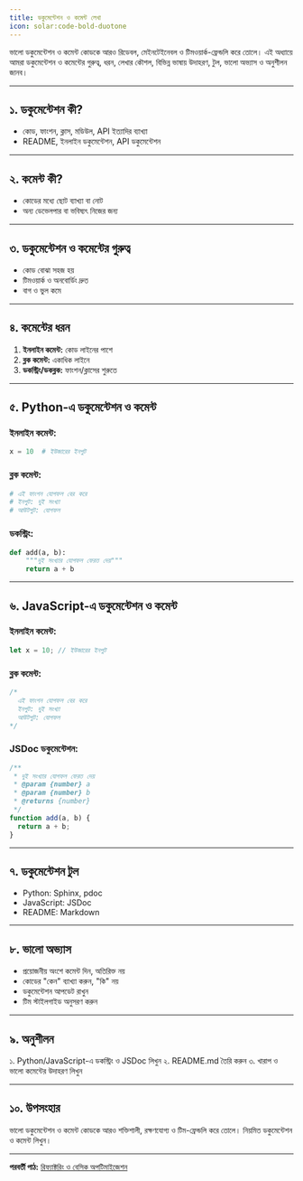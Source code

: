 ```yaml
---
title: ডকুমেন্টেশন ও কমেন্ট লেখা
icon: solar:code-bold-duotone
---
```


ভালো ডকুমেন্টেশন ও কমেন্ট কোডকে আরও রিডেবল, মেইনটেইনেবল ও টিমওয়ার্ক-ফ্রেন্ডলি করে তোলে। এই অধ্যায়ে আমরা ডকুমেন্টেশন ও কমেন্টের গুরুত্ব, ধরন, লেখার কৌশল, বিভিন্ন ভাষায় উদাহরণ, টুল, ভালো অভ্যাস ও অনুশীলন জানব।

---

## ১. ডকুমেন্টেশন কী?

- কোড, ফাংশন, ক্লাস, মডিউল, API ইত্যাদির ব্যাখ্যা
- README, ইনলাইন ডকুমেন্টেশন, API ডকুমেন্টেশন

---

## ২. কমেন্ট কী?

- কোডের মধ্যে ছোট ব্যাখ্যা বা নোট
- অন্য ডেভেলপার বা ভবিষ্যৎ নিজের জন্য

---

## ৩. ডকুমেন্টেশন ও কমেন্টের গুরুত্ব

- কোড বোঝা সহজ হয়
- টিমওয়ার্ক ও অনবোর্ডিং দ্রুত
- বাগ ও ভুল কমে

---

## ৪. কমেন্টের ধরন

1. **ইনলাইন কমেন্ট:** কোড লাইনের পাশে
2. **ব্লক কমেন্ট:** একাধিক লাইনে
3. **ডকস্ট্রিং/ডকব্লক:** ফাংশন/ক্লাসের শুরুতে

---

## ৫. Python-এ ডকুমেন্টেশন ও কমেন্ট

### ইনলাইন কমেন্ট:
```python
x = 10  # ইউজারের ইনপুট
```

### ব্লক কমেন্ট:
```python
# এই ফাংশন যোগফল বের করে
# ইনপুট: দুই সংখ্যা
# আউটপুট: যোগফল
```

### ডকস্ট্রিং:
```python
def add(a, b):
    """দুই সংখ্যার যোগফল ফেরত দেয়"""
    return a + b
```

---

## ৬. JavaScript-এ ডকুমেন্টেশন ও কমেন্ট

### ইনলাইন কমেন্ট:
```js
let x = 10; // ইউজারের ইনপুট
```

### ব্লক কমেন্ট:
```js
/*
  এই ফাংশন যোগফল বের করে
  ইনপুট: দুই সংখ্যা
  আউটপুট: যোগফল
*/
```

### JSDoc ডকুমেন্টেশন:
```js
/**
 * দুই সংখ্যার যোগফল ফেরত দেয়
 * @param {number} a
 * @param {number} b
 * @returns {number}
 */
function add(a, b) {
  return a + b;
}
```

---

## ৭. ডকুমেন্টেশন টুল

- Python: Sphinx, pdoc
- JavaScript: JSDoc
- README: Markdown

---

## ৮. ভালো অভ্যাস

- প্রয়োজনীয় অংশে কমেন্ট দিন, অতিরিক্ত নয়
- কোডের "কেন" ব্যাখ্যা করুন, "কি" নয়
- ডকুমেন্টেশন আপডেট রাখুন
- টিম স্টাইলগাইড অনুসরণ করুন

---

## ৯. অনুশীলন

১. Python/JavaScript-এ ডকস্ট্রিং ও JSDoc লিখুন
২. README.md তৈরি করুন
৩. খারাপ ও ভালো কমেন্টের উদাহরণ লিখুন

---

## ১০. উপসংহার

ভালো ডকুমেন্টেশন ও কমেন্ট কোডকে আরও শক্তিশালী, রক্ষণযোগ্য ও টিম-ফ্রেন্ডলি করে তোলে। নিয়মিত ডকুমেন্টেশন ও কমেন্ট লিখুন।

---

**পরবর্তী পাঠ:** [রিফ্যাক্টরিং ও বেসিক অপটিমাইজেশন](/programming/refactoring)
